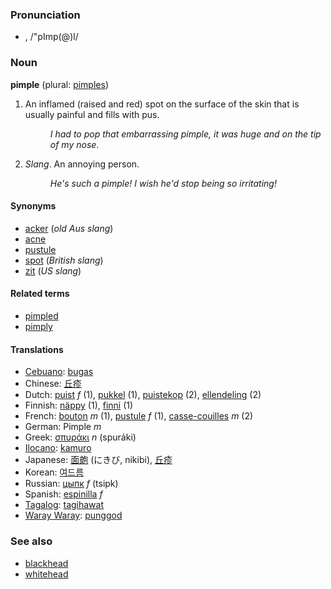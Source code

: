 === Pronunciation ===
*{{IPA|pĭm'p(ə)l, /ˈpɪmp(ə)l/}}, /"pImp(@)l/

=== Noun ===
'''pimple''' (plural: [[pimples]])

#An inflamed (raised and red) spot on the surface of the skin that is usually painful and fills with pus.
#:''I had to pop that embarrassing pimple, it was huge and on the tip of my nose''.
#''Slang''. An annoying person.
#:''He's such a pimple! I wish he'd stop being so irritating!''

==== Synonyms ====
*[[acker]] (''old Aus slang'')
*[[acne]]
*[[pustule]]
*[[spot]] (''British slang'')
*[[zit]] (''US slang'')

==== Related terms ====
*[[pimpled]]
*[[pimply]]

====Translations====
*[[Cebuano]]: [[bugas]]
*Chinese: [[丘疹]]
*Dutch: [[puist]] ''f'' (1), [[pukkel]] (1), [[puistekop]] (2), [[ellendeling]] (2)
*Finnish: [[näppy]] (1), [[finni]] (1)
*French: [[bouton]] ''m'' (1), [[pustule]] ''f'' (1), [[casse-couilles]] ''m'' (2)
*German: Pimple ''m''
*Greek: [[σπυράκι]] ''n'' (spur&aacute;ki)
*[[Ilocano]]: [[kamuro]]
*Japanese: [[面皰]] (にきび, nikibi), [[丘疹]]
*Korean: [[여드름]]
*Russian: [[цыпк]] ''f'' (tsipk)
*Spanish: [[espinilla]] ''f''
*[[Tagalog]]: [[tagihawat]]
*[[Waray Waray]]: [[punggod]]

=== See also ===
*[[blackhead]]
*[[whitehead]]
